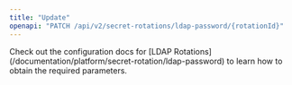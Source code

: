 ```yaml
---
title: "Update"
openapi: "PATCH /api/v2/secret-rotations/ldap-password/{rotationId}"
---
```


<Note>
    Check out the configuration docs for [LDAP Rotations](/documentation/platform/secret-rotation/ldap-password) to learn how to obtain the
    required parameters.
</Note>